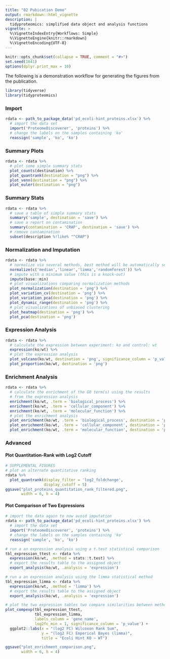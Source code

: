 ```yaml
---
title: "02 Pubication Demo"
output: rmarkdown::html_vignette
description: |
  tidyproteomics: simplified data object and analysis functions
vignette: >
  %\VignetteIndexEntry{Workflows: Simple}
  %\VignetteEngine{knitr::rmarkdown}
  %\VignetteEncoding{UTF-8}
---
```


```r
knitr::opts_chunk$set(collapse = TRUE, comment = "#>")
set.seed(1041)
options(dplyr.print_max = 10)
```

The following is a demonstration workflow for generating the figures from the publication.

```r
library(tidyverse)
library(tidyproteomics)
```

### Import

```r
rdata <- path_to_package_data('pd_ecoli-hint_proteins.xlsx') %>%
  # import the data set
  import('ProteomeDiscoverer', 'proteins') %>%
  # change the labels on the samples containing 'ko'
  reassign('sample', 'ko', 'ko') 
```

### Summary Plots

```r
rdata <- rdata %>%
  # plot some simple summary stats
  plot_counts(destination) %>%
  plot_quantrank(destination = "png") %>%
  plot_venn(destination = "png") %>%
  plot_euler(destination = "png")
```

### Summary Stats

```r
rdata <- rdata %>%
  # save a table of simple summary stats
  summary('sample', destination = 'save') %>%
  # save a report on contamination
  summary(contamination = 'CRAP', destination = 'save') %>%
  # remove contamination
  subset(description %!like% "^CRAP")
```

### Normalization and Imputation

```r
rdata <- rdata %>%
  # normalize via several methods, best method will be automatically selected
  normalize(c('median','linear','limma','randomforest')) %>%
  # impute with a minimum value (this is a knock-out)
  impute(base::min)
  # plot visualizations comparing normalization methods
  plot_normalization(destination = 'png') %>%
  plot_variation_cv(destination = 'png') %>% 
  plot_variation_pca(destination = 'png') %>%
  plot_dynamic_range(destination = 'png') %>%
  # plot visualizations of unbiased clustering
  plot_heatmap(destination = 'png') %>%
  plot_pca(destination = 'png')
```

### Expression Analysis

```r
rdata <- rdata %>%
  # calculate the expression between experiment: ko and control: wt
  expression(ko/wt) %>%
  # plot the expression analysis
  plot_volcano(ko/wt, destination = 'png', significance_column = 'p_value') %>% 
  plot_proportion(ko/wt, destination = 'png')
```

### Enrichment Analysis

```r
rdata <- rdata %>%
  # calculate the enrichment of the GO term(s) using the results
  # from the expression analysis
  enrichment(ko/wt, .term = 'biological_process') %>%
  enrichment(ko/wt, .term = 'cellular_component') %>%
  enrichment(ko/wt, .term = 'molecular_function') %>%
  # plot the enrichment analysis
  plot_enrichment(ko/wt, .term = 'biological_process', destination = 'png') %>%
  plot_enrichment(ko/wt, .term = 'cellular_component', destination = 'png') %>%
  plot_enrichment(ko/wt, .term = 'molecular_function', destination = 'png') 
```

### Advanced

#### Plot Quantitation-Rank with Log2 Cutoff

```r
# SUPPLEMENTAL FIGURES
# plot an alternate quantitative ranking
rdata %>%
  plot_quantrank(display_filter = 'log2_foldchange',
                 display_cutoff = 5)
ggsave("plot_proteins_quantitation_rank_filtered.png",
       width = 6, h = 4)
```

#### Plot Comparison of Two Expressions

```r
# import the data again to now avoid imputation
rdata <- path_to_package_data('pd_ecoli-hint_proteins.xlsx') %>%
  # import the data set
  import('ProteomeDiscoverer', 'proteins') %>%
  # change the labels on the samples containing 'ko'
  reassign('sample', 'ko', 'ko')

# run a an expression analysis using a t.test statistical comparison
tbl_expression_ttest <- rdata %>%
  expression(ko/wt, .method = stats::t.test) %>%
  # export the results table to the assigned object
  export_analysis(ko/wt, .analysis = 'expression')

# run a an expression analysis using the limma statistical method
tbl_expression_limma <- rdata %>%
  expression(ko/wt, .method = 'limma') %>%
  # export the results table to the assigned object
  export_analysis(ko/wt, .analysis = 'expression')

# plot the two expression tables two compare similarities between methods
plot_compexp(tbl_expression_ttest,
             tbl_expression_limma,
             labels_column = 'gene_name',
             log2fc_min = 1, significance_column = 'p_value') +
  ggplot2::labs(x = "(log2 FC) Wilcoxon Rank Sum",
                y = "(log2 FC) Emperical Bayes (limma)",
                title = "Ecoli Hint KO ~ WT")

ggsave("plot_enrichment_comparison.png",
       width = 6, h = 4)
```
